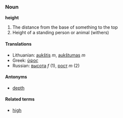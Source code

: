 ===Noun===
'''height'''
#The distance from the base of something to the top
#Height of a standing person or animal (withers)
====Translations====
*Lithuanian: [[aukštis]] ''m'', [[aukštumas]] ''m''
*Greek: [[ύψος]]
*Russian:  [[высота]] ''f'' (1), [[рост]] ''m'' (2)

====Antonyms====
*[[depth]]

====Related terms====
*[[high]]